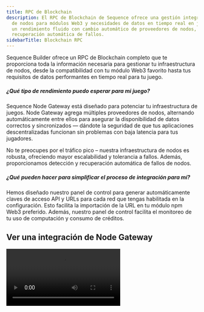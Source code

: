 ```yaml
---
title: RPC de Blockchain
description: El RPC de Blockchain de Sequence ofrece una gestión integral de la infraestructura
  de nodos para módulos Web3 y necesidades de datos en tiempo real en juegos. Experimenta
  un rendimiento fluido con cambio automático de proveedores de nodos, escalabilidad robusta y
  recuperación automática de fallos.
sidebarTitle: Blockchain RPC
---
```


Sequence Builder ofrece un RPC de Blockchain completo que te proporciona toda la información necesaria para gestionar tu infraestructura de nodos, desde la compatibilidad con tu módulo Web3 favorito hasta tus requisitos de datos performantes en tiempo real para tu juego.

##### ¿Qué tipo de rendimiento puedo esperar para mi juego?

Sequence Node Gateway está diseñado para potenciar tu infraestructura de juegos. Node Gateway agrega múltiples proveedores de nodos, alternando automáticamente entre ellos para asegurar la disponibilidad de datos correctos y sincronizados — dándote la seguridad de que tus aplicaciones descentralizadas funcionan sin problemas con baja latencia para tus jugadores.

No te preocupes por el tráfico pico – nuestra infraestructura de nodos es robusta, ofreciendo mayor escalabilidad y tolerancia a fallos. Además, proporcionamos detección y recuperación automática de fallos de nodos.

##### ¿Qué pueden hacer para simplificar el proceso de integración para mí?

Hemos diseñado nuestro panel de control para generar automáticamente claves de acceso API y URLs para cada red que tengas habilitada en la configuración. Esto facilita la importación de la URL en tu módulo npm Web3 preferido. Además, nuestro panel de control facilita el monitoreo de tu uso de computación y consumo de créditos.

## Ver una integración de Node Gateway

<Frame>
  <video controls className="w-full aspect-video" src="/video/builder/06_Node_Gateway.mp4" />
</Frame>
